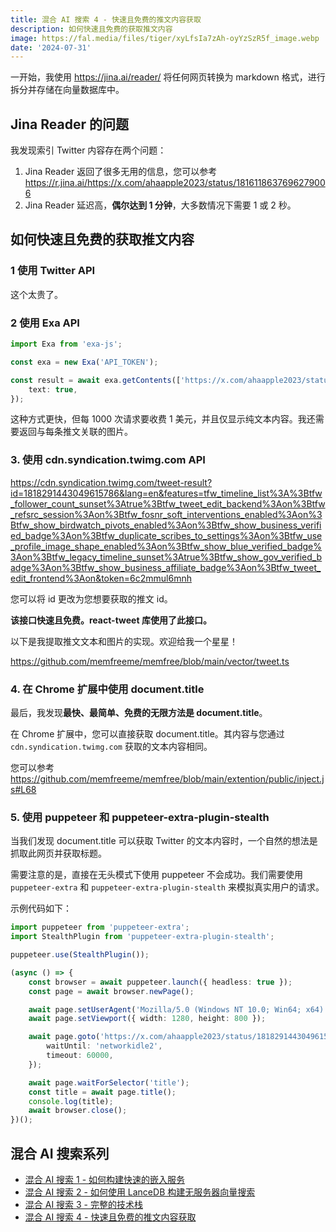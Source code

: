 ```yaml
---
title: 混合 AI 搜索 4 - 快速且免费的推文内容获取
description: 如何快速且免费的获取推文内容
image: https://fal.media/files/tiger/xyLfsIa7zAh-oyYzSzR5f_image.webp
date: '2024-07-31'
---
```


一开始，我使用 https://jina.ai/reader/ 将任何网页转换为 markdown 格式，进行拆分并存储在向量数据库中。

## Jina Reader 的问题

我发现索引 Twitter 内容存在两个问题：

1. Jina Reader 返回了很多无用的信息，您可以参考 https://r.jina.ai/https://x.com/ahaapple2023/status/1816118637696279006
2. Jina Reader 延迟高，**偶尔达到 1 分钟**，大多数情况下需要 1 或 2 秒。

## 如何快速且免费的获取推文内容

### 1 使用 Twitter API

这个太贵了。

### 2 使用 Exa API

```ts
import Exa from 'exa-js';

const exa = new Exa('API_TOKEN');

const result = await exa.getContents(['https://x.com/ahaapple2023/status/1816118637696279006'], {
    text: true,
});
```

这种方式更快，但每 1000 次请求要收费 1 美元，并且仅显示纯文本内容。我还需要返回与每条推文关联的图片。

### 3. 使用 cdn.syndication.twimg.com API

https://cdn.syndication.twimg.com/tweet-result?id=1818291443049615786&lang=en&features=tfw_timeline_list%3A%3Btfw_follower_count_sunset%3Atrue%3Btfw_tweet_edit_backend%3Aon%3Btfw_refsrc_session%3Aon%3Btfw_fosnr_soft_interventions_enabled%3Aon%3Btfw_show_birdwatch_pivots_enabled%3Aon%3Btfw_show_business_verified_badge%3Aon%3Btfw_duplicate_scribes_to_settings%3Aon%3Btfw_use_profile_image_shape_enabled%3Aon%3Btfw_show_blue_verified_badge%3Aon%3Btfw_legacy_timeline_sunset%3Atrue%3Btfw_show_gov_verified_badge%3Aon%3Btfw_show_business_affiliate_badge%3Aon%3Btfw_tweet_edit_frontend%3Aon&token=6c2mmul6mnh

您可以将 id 更改为您想要获取的推文 id。

**该接口快速且免费。react-tweet 库使用了此接口。**

以下是我提取推文文本和图片的实现。欢迎给我一个星星！

https://github.com/memfreeme/memfree/blob/main/vector/tweet.ts

### 4. 在 Chrome 扩展中使用 document.title

最后，我发现**最快、最简单、免费的无限方法是 document.title**。

在 Chrome 扩展中，您可以直接获取 document.title。其内容与您通过 `cdn.syndication.twimg.com` 获取的文本内容相同。

您可以参考 https://github.com/memfreeme/memfree/blob/main/extention/public/inject.js#L68

### 5. 使用 puppeteer 和 puppeteer-extra-plugin-stealth

当我们发现 document.title 可以获取 Twitter 的文本内容时，一个自然的想法是抓取此网页并获取标题。

需要注意的是，直接在无头模式下使用 puppeteer 不会成功。我们需要使用 `puppeteer-extra` 和 `puppeteer-extra-plugin-stealth` 来模拟真实用户的请求。

示例代码如下：

```ts
import puppeteer from 'puppeteer-extra';
import StealthPlugin from 'puppeteer-extra-plugin-stealth';

puppeteer.use(StealthPlugin());

(async () => {
    const browser = await puppeteer.launch({ headless: true });
    const page = await browser.newPage();

    await page.setUserAgent('Mozilla/5.0 (Windows NT 10.0; Win64; x64) AppleWebKit/537.36 (KHTML, like Gecko) Chrome/91.0.4472.124 Safari/537.36');
    await page.setViewport({ width: 1280, height: 800 });

    await page.goto('https://x.com/ahaapple2023/status/1818291443049615786', {
        waitUntil: 'networkidle2',
        timeout: 60000,
    });

    await page.waitForSelector('title');
    const title = await page.title();
    console.log(title);
    await browser.close();
})();
```

## 混合 AI 搜索系列

-   [混合 AI 搜索 1 - 如何构建快速的嵌入服务](https://www.memfree.me/blog/fast-local-embedding-service)
-   [混合 AI 搜索 2 - 如何使用 LanceDB 构建无服务器向量搜索](https://www.memfree.me/blog/serverless-vector-search-lancedb)
-   [混合 AI 搜索 3 - 完整的技术栈](https://www.memfree.me/blog/hybrid-ai-search-tech-stack)
-   [混合 AI 搜索 4 - 快速且免费的推文内容获取](https://www.memfree.me/blog/tweet-content-fast-free)
